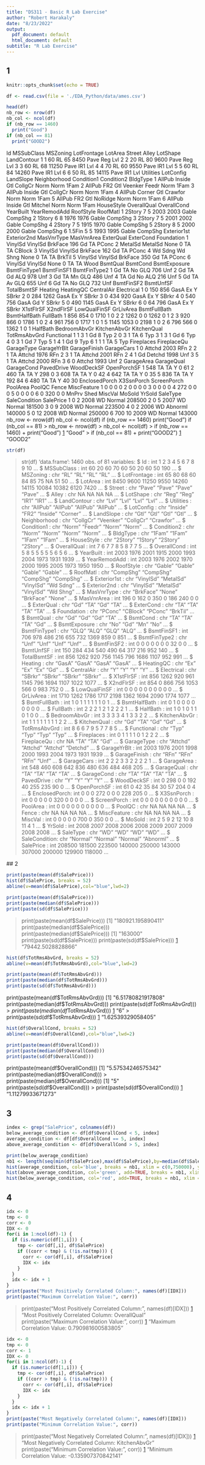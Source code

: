 ```yaml
---
title: "DS311 - Basic R Lab Exercise"
author: "Robert Harakaly"
date: "8/23/2022"
output:
  pdf_document: default
  html_document: default
subtitle: "R Lab Exercise"
---
```



## 1

```r
knitr::opts_chunk$set(echo = TRUE)
```


```r
df <- read.csv(file = './EDA_Python/data/ames.csv')

```

```r
head(df)
nb_row <- nrow(df)
nb_col <- ncol(df)
if (nb_row == 1460)
  print("Good")
if (nb_col == 81)
  print("GOOD2")

```

Id MSSubClass MSZoning LotFrontage LotArea Street Alley LotShape LandContour
1  1         60       RL          65    8450   Pave  <NA>      Reg         Lvl
2  2         20       RL          80    9600   Pave  <NA>      Reg         Lvl
3  3         60       RL          68   11250   Pave  <NA>      IR1         Lvl
4  4         70       RL          60    9550   Pave  <NA>      IR1         Lvl
5  5         60       RL          84   14260   Pave  <NA>      IR1         Lvl
6  6         50       RL          85   14115   Pave  <NA>      IR1         Lvl
  Utilities LotConfig LandSlope Neighborhood Condition1 Condition2 BldgType
1    AllPub    Inside       Gtl      CollgCr       Norm       Norm     1Fam
2    AllPub       FR2       Gtl      Veenker      Feedr       Norm     1Fam
3    AllPub    Inside       Gtl      CollgCr       Norm       Norm     1Fam
4    AllPub    Corner       Gtl      Crawfor       Norm       Norm     1Fam
5    AllPub       FR2       Gtl      NoRidge       Norm       Norm     1Fam
6    AllPub    Inside       Gtl      Mitchel       Norm       Norm     1Fam
  HouseStyle OverallQual OverallCond YearBuilt YearRemodAdd RoofStyle RoofMatl
1     2Story           7           5      2003         2003     Gable  CompShg
2     1Story           6           8      1976         1976     Gable  CompShg
3     2Story           7           5      2001         2002     Gable  CompShg
4     2Story           7           5      1915         1970     Gable  CompShg
5     2Story           8           5      2000         2000     Gable  CompShg
6     1.5Fin           5           5      1993         1995     Gable  CompShg
  Exterior1st Exterior2nd MasVnrType MasVnrArea ExterQual ExterCond Foundation
1     VinylSd     VinylSd    BrkFace        196        Gd        TA      PConc
2     MetalSd     MetalSd       None          0        TA        TA     CBlock
3     VinylSd     VinylSd    BrkFace        162        Gd        TA      PConc
4     Wd Sdng     Wd Shng       None          0        TA        TA     BrkTil
5     VinylSd     VinylSd    BrkFace        350        Gd        TA      PConc
6     VinylSd     VinylSd       None          0        TA        TA       Wood
  BsmtQual BsmtCond BsmtExposure BsmtFinType1 BsmtFinSF1 BsmtFinType2
1       Gd       TA           No          GLQ        706          Unf
2       Gd       TA           Gd          ALQ        978          Unf
3       Gd       TA           Mn          GLQ        486          Unf
4       TA       Gd           No          ALQ        216          Unf
5       Gd       TA           Av          GLQ        655          Unf
6       Gd       TA           No          GLQ        732          Unf
  BsmtFinSF2 BsmtUnfSF TotalBsmtSF Heating HeatingQC CentralAir Electrical
1          0       150         856    GasA        Ex          Y      SBrkr
2          0       284        1262    GasA        Ex          Y      SBrkr
3          0       434         920    GasA        Ex          Y      SBrkr
4          0       540         756    GasA        Gd          Y      SBrkr
5          0       490        1145    GasA        Ex          Y      SBrkr
6          0        64         796    GasA        Ex          Y      SBrkr
  X1stFlrSF X2ndFlrSF LowQualFinSF GrLivArea BsmtFullBath BsmtHalfBath FullBath
1       856       854            0      1710            1            0        2
2      1262         0            0      1262            0            1        2
3       920       866            0      1786            1            0        2
4       961       756            0      1717            1            0        1
5      1145      1053            0      2198            1            0        2
6       796       566            0      1362            1            0        1
  HalfBath BedroomAbvGr KitchenAbvGr KitchenQual TotRmsAbvGrd Functional
1        1            3            1          Gd            8        Typ
2        0            3            1          TA            6        Typ
3        1            3            1          Gd            6        Typ
4        0            3            1          Gd            7        Typ
5        1            4            1          Gd            9        Typ
6        1            1            1          TA            5        Typ
  Fireplaces FireplaceQu GarageType GarageYrBlt GarageFinish GarageCars
1          0        <NA>     Attchd        2003          RFn          2
2          1          TA     Attchd        1976          RFn          2
3          1          TA     Attchd        2001          RFn          2
4          1          Gd     Detchd        1998          Unf          3
5          1          TA     Attchd        2000          RFn          3
6          0        <NA>     Attchd        1993          Unf          2
  GarageArea GarageQual GarageCond PavedDrive WoodDeckSF OpenPorchSF
1        548         TA         TA          Y          0          61
2        460         TA         TA          Y        298           0
3        608         TA         TA          Y          0          42
4        642         TA         TA          Y          0          35
5        836         TA         TA          Y        192          84
6        480         TA         TA          Y         40          30
  EnclosedPorch X3SsnPorch ScreenPorch PoolArea PoolQC Fence MiscFeature
1             0          0           0        0   <NA>  <NA>        <NA>
2             0          0           0        0   <NA>  <NA>        <NA>
3             0          0           0        0   <NA>  <NA>        <NA>
4           272          0           0        0   <NA>  <NA>        <NA>
5             0          0           0        0   <NA>  <NA>        <NA>
6             0        320           0        0   <NA> MnPrv        Shed
  MiscVal MoSold YrSold SaleType SaleCondition SalePrice
1       0      2   2008       WD        Normal    208500
2       0      5   2007       WD        Normal    181500
3       0      9   2008       WD        Normal    223500
4       0      2   2006       WD       Abnorml    140000
5       0     12   2008       WD        Normal    250000
6     700     10   2009       WD        Normal    143000
nb_row <- nrow(df)
nb_col <- ncol(df)
if (nb_row == 1460)
  print("Good")
if (nb_col == 81)
> nb_row <- nrow(df)
> nb_col <- ncol(df)
> if (nb_row == 1460)
+   print("Good")
[1] "Good"
> if (nb_col == 81)
+   print("GOOD2")
[1] "GOOD2"

``` r
str(df)
```

> str(df)
'data.frame':   1460 obs. of  81 variables:
 $ Id           : int  1 2 3 4 5 6 7 8 9 10 ...
 $ MSSubClass   : int  60 20 60 70 60 50 20 60 50 190 ...
 $ MSZoning     : chr  "RL" "RL" "RL" "RL" ...
 $ LotFrontage  : int  65 80 68 60 84 85 75 NA 51 50 ...
 $ LotArea      : int  8450 9600 11250 9550 14260 14115 10084 10382 6120 7420 ...
 $ Street       : chr  "Pave" "Pave" "Pave" "Pave" ...
 $ Alley        : chr  NA NA NA NA ...
 $ LotShape     : chr  "Reg" "Reg" "IR1" "IR1" ...
 $ LandContour  : chr  "Lvl" "Lvl" "Lvl" "Lvl" ...
 $ Utilities    : chr  "AllPub" "AllPub" "AllPub" "AllPub" ...
 $ LotConfig    : chr  "Inside" "FR2" "Inside" "Corner" ...
 $ LandSlope    : chr  "Gtl" "Gtl" "Gtl" "Gtl" ...
 $ Neighborhood : chr  "CollgCr" "Veenker" "CollgCr" "Crawfor" ...
 $ Condition1   : chr  "Norm" "Feedr" "Norm" "Norm" ...
 $ Condition2   : chr  "Norm" "Norm" "Norm" "Norm" ...
 $ BldgType     : chr  "1Fam" "1Fam" "1Fam" "1Fam" ...
 $ HouseStyle   : chr  "2Story" "1Story" "2Story" "2Story" ...
 $ OverallQual  : int  7 6 7 7 8 5 8 7 7 5 ...
 $ OverallCond  : int  5 8 5 5 5 5 5 6 5 6 ...
 $ YearBuilt    : int  2003 1976 2001 1915 2000 1993 2004 1973 1931 1939 ...
 $ YearRemodAdd : int  2003 1976 2002 1970 2000 1995 2005 1973 1950 1950 ...
 $ RoofStyle    : chr  "Gable" "Gable" "Gable" "Gable" ...
 $ RoofMatl     : chr  "CompShg" "CompShg" "CompShg" "CompShg" ...
 $ Exterior1st  : chr  "VinylSd" "MetalSd" "VinylSd" "Wd Sdng" ...
 $ Exterior2nd  : chr  "VinylSd" "MetalSd" "VinylSd" "Wd Shng" ...
 $ MasVnrType   : chr  "BrkFace" "None" "BrkFace" "None" ...
 $ MasVnrArea   : int  196 0 162 0 350 0 186 240 0 0 ...
 $ ExterQual    : chr  "Gd" "TA" "Gd" "TA" ...
 $ ExterCond    : chr  "TA" "TA" "TA" "TA" ...
 $ Foundation   : chr  "PConc" "CBlock" "PConc" "BrkTil" ...
 $ BsmtQual     : chr  "Gd" "Gd" "Gd" "TA" ...
 $ BsmtCond     : chr  "TA" "TA" "TA" "Gd" ...
 $ BsmtExposure : chr  "No" "Gd" "Mn" "No" ...
 $ BsmtFinType1 : chr  "GLQ" "ALQ" "GLQ" "ALQ" ...
 $ BsmtFinSF1   : int  706 978 486 216 655 732 1369 859 0 851 ...
 $ BsmtFinType2 : chr  "Unf" "Unf" "Unf" "Unf" ...
 $ BsmtFinSF2   : int  0 0 0 0 0 0 0 32 0 0 ...
 $ BsmtUnfSF    : int  150 284 434 540 490 64 317 216 952 140 ...
 $ TotalBsmtSF  : int  856 1262 920 756 1145 796 1686 1107 952 991 ...
 $ Heating      : chr  "GasA" "GasA" "GasA" "GasA" ...
 $ HeatingQC    : chr  "Ex" "Ex" "Ex" "Gd" ...
 $ CentralAir   : chr  "Y" "Y" "Y" "Y" ...
 $ Electrical   : chr  "SBrkr" "SBrkr" "SBrkr" "SBrkr" ...
 $ X1stFlrSF    : int  856 1262 920 961 1145 796 1694 1107 1022 1077 ...
 $ X2ndFlrSF    : int  854 0 866 756 1053 566 0 983 752 0 ...
 $ LowQualFinSF : int  0 0 0 0 0 0 0 0 0 0 ...
 $ GrLivArea    : int  1710 1262 1786 1717 2198 1362 1694 2090 1774 1077 ...
 $ BsmtFullBath : int  1 0 1 1 1 1 1 1 0 1 ...
 $ BsmtHalfBath : int  0 1 0 0 0 0 0 0 0 0 ...
 $ FullBath     : int  2 2 2 1 2 1 2 2 2 1 ...
 $ HalfBath     : int  1 0 1 0 1 1 0 1 0 0 ...
 $ BedroomAbvGr : int  3 3 3 3 4 1 3 3 2 2 ...
 $ KitchenAbvGr : int  1 1 1 1 1 1 1 1 2 2 ...
 $ KitchenQual  : chr  "Gd" "TA" "Gd" "Gd" ...
 $ TotRmsAbvGrd : int  8 6 6 7 9 5 7 7 8 5 ...
 $ Functional   : chr  "Typ" "Typ" "Typ" "Typ" ...
 $ Fireplaces   : int  0 1 1 1 1 0 1 2 2 2 ...
 $ FireplaceQu  : chr  NA "TA" "TA" "Gd" ...
 $ GarageType   : chr  "Attchd" "Attchd" "Attchd" "Detchd" ...
 $ GarageYrBlt  : int  2003 1976 2001 1998 2000 1993 2004 1973 1931 1939 ...
 $ GarageFinish : chr  "RFn" "RFn" "RFn" "Unf" ...
 $ GarageCars   : int  2 2 2 3 3 2 2 2 2 1 ...
 $ GarageArea   : int  548 460 608 642 836 480 636 484 468 205 ...
 $ GarageQual   : chr  "TA" "TA" "TA" "TA" ...
 $ GarageCond   : chr  "TA" "TA" "TA" "TA" ...
 $ PavedDrive   : chr  "Y" "Y" "Y" "Y" ...
 $ WoodDeckSF   : int  0 298 0 0 192 40 255 235 90 0 ...
 $ OpenPorchSF  : int  61 0 42 35 84 30 57 204 0 4 ...
 $ EnclosedPorch: int  0 0 0 272 0 0 0 228 205 0 ...
 $ X3SsnPorch   : int  0 0 0 0 0 320 0 0 0 0 ...
 $ ScreenPorch  : int  0 0 0 0 0 0 0 0 0 0 ...
 $ PoolArea     : int  0 0 0 0 0 0 0 0 0 0 ...
 $ PoolQC       : chr  NA NA NA NA ...
 $ Fence        : chr  NA NA NA NA ...
 $ MiscFeature  : chr  NA NA NA NA ...
 $ MiscVal      : int  0 0 0 0 0 700 0 350 0 0 ...
 $ MoSold       : int  2 5 9 2 12 10 8 11 4 1 ...
 $ YrSold       : int  2008 2007 2008 2006 2008 2009 2007 2009 2008 2008 ...
 $ SaleType     : chr  "WD" "WD" "WD" "WD" ...
 $ SaleCondition: chr  "Normal" "Normal" "Normal" "Abnorml" ...
 $ SalePrice    : int  208500 181500 223500 140000 250000 143000 307000 200000 129900 118000 ...


 ## 2

``` r
print(paste(mean(df$SalePrice)))
hist(df$SalePrice, breaks = 52)
abline(v=mean(df$SalePrice),col="blue",lwd=2)
```


```r
print(paste(mean(df$SalePrice)))
print(paste(median(df$SalePrice)))
print(paste(sd(df$SalePrice)))
```

> print(paste(mean(df$SalePrice)))
[1] "180921.195890411"
print(paste(median(df$SalePrice)))
> print(paste(median(df$SalePrice)))
[1] "163000"
print(paste(sd(df$SalePrice)))
> print(paste(sd(df$SalePrice)))
[1] "79442.5028828866"

```r
hist(df$TotRmsAbvGrd, breaks = 52)
abline(v=mean(df$TotRmsAbvGrd),col="blue",lwd=2)
```

```r
print(paste(mean(df$TotRmsAbvGrd)))
print(paste(median(df$TotRmsAbvGrd)))
print(paste(sd(df$TotRmsAbvGrd)))
```

print(paste(mean(df$TotRmsAbvGrd)))
[1] "6.51780821917808"
print(paste(median(df$TotRmsAbvGrd)))
print(paste(sd(df$TotRmsAbvGrd)))
> print(paste(median(df$TotRmsAbvGrd)))
[1] "6"
> print(paste(sd(df$TotRmsAbvGrd)))
[1] "1.62539329058405"

```r
hist(df$OverallCond, breaks = 52)
abline(v=mean(df$OverallCond),col="blue",lwd=2)
```


``` r
print(paste(mean(df$OverallCond)))
print(paste(median(df$OverallCond)))
print(paste(sd(df$OverallCond)))
```

print(paste(mean(df$OverallCond)))
[1] "5.57534246575342"
print(paste(median(df$OverallCond)))
> print(paste(median(df$OverallCond)))
[1] "5"
print(paste(sd(df$OverallCond)))
> print(paste(sd(df$OverallCond)))
[1] "1.11279933671273"


## 3

```r
index <- grep("SalePrice", colnames(df))
below_average_condition <- df[df$OverallCond < 5, index]
average_condition <- df[df$OverallCond == 5, index]
above_average_condition <- df[df$OverallCond > 5, index]
```


```r
print(below_average_condition)
nb1 <- length(seq(min(df$SalePrice),max(df$SalePrice),by=median(df$SalePrice)/20))
hist(average_condition, col='blue', breaks = nb1, xlim = c(0,750000), ylim = c(0,70))
hist(above_average_condition, col='green', add=TRUE, breaks = nb1, xlim = c(0,750000), ylim = c(0,70))
hist(below_average_condition, col='red', add=TRUE, breaks = nb1, xlim = c(0,750000), ylim = c(0,70))
```

## 4

```r
idx <- 0
tmp <- 0
corr <- 0
IDX <- 0
for(i in 1:ncol(df)-1) {
  if (is.numeric(df[1,i])) {
    tmp <- cor(df[,i], df$SalePrice)
    if ((corr < tmp) & (!is.na(tmp))) {
      corr <- cor(df[,i], df$SalePrice)
      IDX <- idx
    }
  }
  idx <- idx + 1
}
print(paste("Most Positively Correlated Column:", names(df)[IDX]))
print(paste("Maximum Correlation Value:", corr))
```

> print(paste("Most Positively Correlated Column:", names(df)[IDX]))
[1] "Most Positively Correlated Column: OverallQual"
> print(paste("Maximum Correlation Value:", corr))
[1] "Maximum Correlation Value: 0.790981600583805"

```r
idx <- 0
tmp <- 0
corr <- 1
IDX <- 0
for(i in 1:ncol(df)-1) {
  if (is.numeric(df[1,i])) {
    tmp <- cor(df[,i], df$SalePrice)
    if ((corr > tmp) & (!is.na(tmp))) {
      corr <- cor(df[,i], df$SalePrice)
      IDX <- idx
    }
  }
  idx <- idx + 1
}
print(paste("Most Negatively Correlated Column:", names(df)[IDX]))
print(paste("Minimum Correlation Value:", corr))
```

> print(paste("Most Negatively Correlated Column:", names(df)[IDX]))
[1] "Most Negatively Correlated Column: KitchenAbvGr"
> print(paste("Minimum Correlation Value:", corr))
[1] "Minimum Correlation Value: -0.135907370842141"